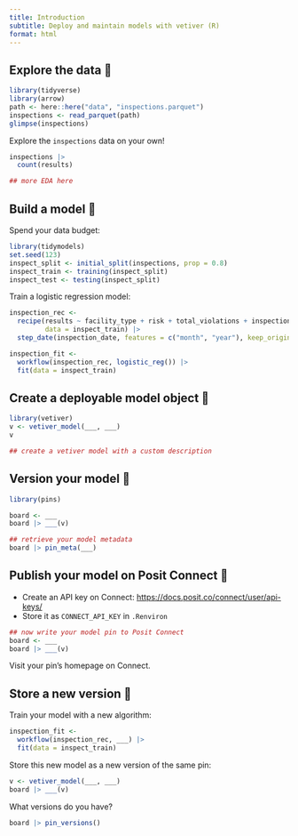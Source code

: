 ```yaml
---
title: Introduction
subtitle: Deploy and maintain models with vetiver (R)
format: html
---
```


## Explore the data 👀

```r
library(tidyverse)
library(arrow)
path <- here::here("data", "inspections.parquet")
inspections <- read_parquet(path)
glimpse(inspections)
```

Explore the `inspections` data on your own!

```r
inspections |> 
  count(results)
```

```r
## more EDA here
```

## Build a model 🔧

Spend your data budget:

```r
library(tidymodels)
set.seed(123)
inspect_split <- initial_split(inspections, prop = 0.8)
inspect_train <- training(inspect_split)
inspect_test <- testing(inspect_split)
```

Train a logistic regression model:

```r
inspection_rec <- 
  recipe(results ~ facility_type + risk + total_violations + inspection_date, 
         data = inspect_train) |> 
  step_date(inspection_date, features = c("month", "year"), keep_original_cols = FALSE)

inspection_fit <-
  workflow(inspection_rec, logistic_reg()) |> 
  fit(data = inspect_train)
```

## Create a deployable model object 🏺

```r
library(vetiver)
v <- vetiver_model(___, ___)
v
```

```r
## create a vetiver model with a custom description
```

## Version your model 📌

```r
library(pins)

board <- ___
board |> ___(v)
```

```r
## retrieve your model metadata
board |> pin_meta(___)
```

## Publish your model on Posit Connect 🚀

- Create an API key on Connect: <https://docs.posit.co/connect/user/api-keys/>
- Store it as `CONNECT_API_KEY` in `.Renviron`

```r
## now write your model pin to Posit Connect
board <- ___
board |> ___(v)
```

Visit your pin's homepage on Connect.

## Store a new version 👯

Train your model with a new algorithm:

```r
inspection_fit <-
  workflow(inspection_rec, ___) |> 
  fit(data = inspect_train)
```

Store this new model as a new version of the same pin:

```r
v <- vetiver_model(___, ___)
board |> ___(v)
```

What versions do you have?

```r
board |> pin_versions()
```
